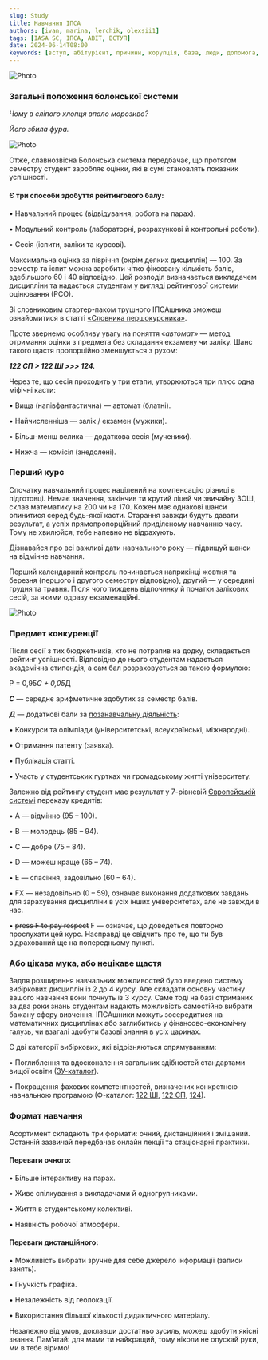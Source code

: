 ```yaml
---
slug: Study
title: Навчання ІПСА
authors: [ivan, marina, lerchik, olexsii1]
tags: [IASA SC, ІПСА, ABIT, ВСТУП]
date: 2024-06-14T08:00
keywords: [вступ, абітурієнт, причини, корупція, база, люди, допомога, дедлайн, знання, Студрада, робота, можливості]
---
```


![Photo](./first.png)

<!--truncate-->

### Загальні положення болонської системи

_Чому в сліпого хлопця впало морозиво?_

_Його збила фура._

![Photo](./firstphoto.png)

Отже, славнозвісна Болонська система передбачає, що протягом семестру студент заробляє оцінки, які в сумі становлять показник успішності.

#### Є три способи здобуття рейтингового балу:

• Навчальний процес (відвідування, робота на парах).

• Модульний контроль (лабораторні, розрахункові й контрольні роботи).

• Сесія (іспити, заліки та курсові).

Максимальна оцінка за півріччя (окрім деяких дисциплін) — 100. За семестр та іспит можна заробити чітко фіксовану кількість балів, здебільшого 60 і 40 відповідно. Цей розподіл визначається викладачем дисципліни та надається студентам у вигляді рейтингової системи оцінювання (РСО).

Зі словниковим стартер-паком трушного ІПСАшника зможеш ознайомитися в статті [«Словника першокурсника»](https://iasastudentcouncil.github.io/iasa-sc-blog/blog/Dictionary).

Проте звернемо особливу увагу на поняття «_автомат_» — метод отримання оцінки з предмета без складання екзамену чи заліку. Шанс такого щастя пропорційно зменшується з рухом:

**_122 СП > 122 ШІ >>> 124._**

Через те, що сесія проходить у три етапи, утворюються три плюс одна міфічні касти:

• Вища (напівфантастична) — автомат (блатні).

• Найчисленніша — залік / екзамен (мужики).

• Більш-менш велика — додаткова сесія (мученики).

• Нижча — комісія (знедолені).

### Перший курс

Спочатку навчальний процес націлений на компенсацію різниці в підготовці. Немає значення, закінчив ти крутий ліцей чи звичайну ЗОШ, склав математику на 200 чи на 170. Кожен має однакові шанси опинитися серед будь-якої касти. Старання завжди будуть давати результат, а успіх прямопропорційний приділеному навчанню часу. Тому не хвилюйся, тебе напевно не відрахують.

Дізнавайся про всі важливі дати навчального року — підвищуй шанси на відмінне навчання.

Перший календарний контроль починається наприкінці жовтня та березня (першого і другого семестру відповідно), другий — у середині грудня та травня. Після чого тиждень відпочинку й початки залікових сесій, за якими одразу екзаменаційні.

![Photo](./semestr.jpg)

### Предмет конкуренції

Після сесії з тих бюджетників, хто не потрапив на додку, складається рейтинг успішності. Відповідно до нього студентам надається академічна стипендія, а сам бал розраховується за такою формулою:

P = 0,95*С + 0,05*Д

***С*** — середнє арифметичне здобутих за семестр балів.

***Д*** — додаткові бали за [позанавчальну діяльність](https://dnvr.kpi.ua/wp-content/uploads/2021/07/%D0%9D%D0%B0%D0%BA%D0%B0%D0%B7_%E2%84%96%D0%9D%D0%9E%D0%9D_195_2021_%D0%B2%D1%96%D0%B6_13_07_2021_%D0%9F%D1%80%D0%BE_%D0%B2%D0%BD%D0%B5%D1%81%D0%B5%D0%BD%D0%BD%D1%8F_%D0%B7%D0%BC%D1%96%D0%BD_%D0%B4%D0%BE_%D0%BD%D0%B0%D0%BA%D0%B0%D0%B7%D1%83_%D0%B2%D1%96%D0%B4.pdf):

• Конкурси та олімпіади (університетські, всеукраїнські, міжнародні).

• Отримання патенту (заявка).

• Публікація статті.

• Участь у студентських гуртках чи громадському житті університету.

Залежно від рейтингу студент має результат у 7-рівневій [Європейській системі](https://uk.wikipedia.org/wiki/%D0%84%D0%B2%D1%80%D0%BE%D0%BF%D0%B5%D0%B9%D1%81%D1%8C%D0%BA%D0%B0_%D0%BA%D1%80%D0%B5%D0%B4%D0%B8%D1%82%D0%BD%D0%B0_%D1%82%D1%80%D0%B0%D0%BD%D1%81%D1%84%D0%B5%D1%80%D0%BD%D0%BE-%D0%BD%D0%B0%D0%BA%D0%BE%D0%BF%D0%B8%D1%87%D1%83%D0%B2%D0%B0%D0%BB%D1%8C%D0%BD%D0%B0_%D1%81%D0%B8%D1%81%D1%82%D0%B5%D0%BC%D0%B0) переказу кредитів:

• A — відмінно (95 – 100).

• В — молодець (85 – 94).

• С — добре (75 – 84).

• D — можеш краще (65 – 74).

• Е — спасіння, задовільно (60 – 64).

• FX — незадовільно (0 – 59), означає виконання додаткових завдань для зарахування дисципліни в усіх інших університетах, але не завжди в нас.

• ~~press F to pay respect~~ F — означає, що доведеться повторно прослухати цей курс. Насправді це свідчить про те, що ти був відрахований ще на попередньому пункті.

### Або цікава мука, або нецікаве щастя

Задля розширення навчальних можливостей було введено систему вибіркових дисциплін із 2 до 4 курсу. Але складати основну частину вашого навчання вони почнуть із 3 курсу. Саме тоді на базі отриманих за два роки знань студентам надають можливість самостійно вибрати бажану сферу вивчення. ІПСАшники можуть зосередитися на математичних дисциплінах або заглибитись у фінансово-економічну галузь, чи взагалі здобути базові знання в усіх царинах.

Є дві категорії вибіркових, які відрізняються спрямуванням:

• Поглиблення та вдосконалення загальних здібностей стандартами вищої освіти ([ЗУ-каталог](https://osvita.kpi.ua/sites/default/files/downloads/zu-katalog-2024.pdf)).

• Покращення фахових компетентностей, визначених конкретною навчальною програмою (Ф-каталог: [122 ШІ](https://osvita.kpi.ua/sites/default/files/f-catalog/fkat_122_oppb_smshi_2024.pdf), [122 СП](https://osvita.kpi.ua/sites/default/files/f-catalog/fkat_122_oppb_isoro_2024.pdf), [124](https://osvita.kpi.ua/sites/default/files/f-catalog/fkat_124_oppb_sau_2024.pdf)).

### Формат навчання

Асортимент складають три формати: очний, дистанційний і змішаний. Останній зазвичай передбачає онлайн лекції та стаціонарні практики.

#### Переваги очного:

• Більше інтерактиву на парах.

• Живе спілкування з викладачами й одногрупниками.

• Життя в студентському колективі.

• Наявність робочої атмосфери.

#### Переваги дистанційного:

• Можливість вибрати зручне для себе джерело інформації (записи занять).

• Гнучкість графіка.

• Незалежність від геолокації.

• Використання більшої кількості дидактичного матеріалу.

Незалежно від умов, доклавши достатньо зусиль, можеш здобути якісні знання. Пам’ятай: для мами ти найкращий, тому ніколи не опускай руки, ми в тебе віримо!


